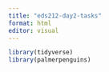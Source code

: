 ```yaml
---
title: "eds212-day2-tasks"
format: html
editor: visual
---
```


```r
library(tidyverse)
library(palmerpenguins)


```
